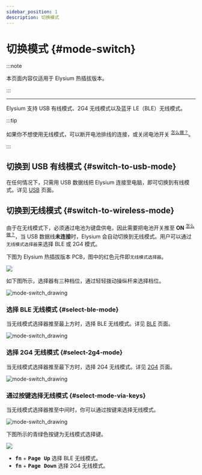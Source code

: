 ```yaml
---
sidebar_position: 1
description: 切换模式
---
```


# 切换模式 {#mode-switch}

:::note

本页面内容仅适用于 Elysium 热插拔版本。

:::

---

Elysium 支持 USB 有线模式、2G4 无线模式以及蓝牙 LE（BLE）无线模式。

:::tip

如果你不想使用无线模式，可以断开电池排线的连接，或关闭电池开关 <sup>[<Icon icon="fa-solid fa-compass" /> 怎么做？](/docs-elysium/battery/battery-switch)</sup>。

:::

## 切换到 USB 有线模式 {#switch-to-usb-mode}

在任何情况下，只需用 USB 数据线把 Elysium 连接至电脑，即可切换到有线模式。详见 [USB](/docs-elysium/tri-mode/usb) 页面。

## 切换到无线模式 {#switch-to-wireless-mode}

由于在无线模式下，必须通过电池为键盘供电，因此需要把电池开关推至 **ON** <sup>[<Icon icon="fa-solid fa-compass" /> 怎么做？](/docs-elysium/battery/battery-switch)</sup>，当 USB 数据线**未连接**时，Elysium 会自动切换到无线模式。用户可以通过`无线模式选择器`来选择 BLE 或 2G4 模式。

下图为 Elysium 热插拔版本 PCB，图中的红色元件即`无线模式选择器`。

![](./img/top_mode.svg)

如下图所示，选择器有三种档位，通过轻轻拨动操纵杆来选择档位。

![mode-switch_drawing](./img/switch_anim.gif)

### 选择 BLE 无线模式 {#select-ble-mode}

当无线模式选择器推至最上方时，选择 BLE 无线模式。详见 [BLE](/docs-elysium/tri-mode/ble) 页面。

![mode-switch_drawing](./img/switch_up.png)

### 选择 2G4 无线模式 {#select-2g4-mode}

当无线模式选择器推至最下方时，选择 2G4 无线模式。详见 [2G4](/docs-elysium/tri-mode/2g4) 页面。

![mode-switch_drawing](./img/switch_dn.png)

### 通过按键选择无线模式 {#select-mode-via-keys}

当无线模式选择器推至中间时，你可以通过按键来选择无线模式。

![mode-switch_drawing](./img/switch_mid.png)

下图所示的青绿色按键为无线模式选择键。

![](./img/elysium_keycodes_mode.svg)

* <kbd>**fn**</kbd> + <kbd>**Page Up**</kbd> 选择 BLE 无线模式。
* <kbd>**fn**</kbd> + <kbd>**Page Down**</kbd> 选择 2G4 无线模式。



